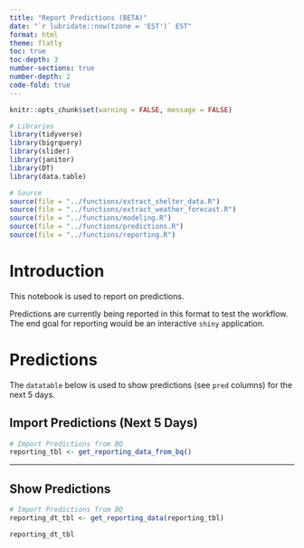 ```yaml
---
title: "Report Predictions (BETA)"
date: "`r lubridate::now(tzone = 'EST')` EST"
format: html
theme: flatly
toc: true
toc-depth: 3
number-sections: true
number-depth: 2
code-fold: true
---
```


```r
knitr::opts_chunk$set(warning = FALSE, message = FALSE) 

# Libraries
library(tidyverse)
library(bigrquery)
library(slider)
library(janitor)
library(DT)
library(data.table)

# Source
source(file = "../functions/extract_shelter_data.R")
source(file = "../functions/extract_weather_forecast.R")
source(file = "../functions/modeling.R")
source(file = "../functions/predictions.R")
source(file = "../functions/reporting.R")
```


# Introduction

This notebook is used to report on predictions.

::: {.callout-note}
Predictions are currently being reported in this format to test the workflow. 
The end goal for reporting would be an interactive `shiny` application.
:::


# Predictions

The `datatable` below is used to show predictions (see `pred` columns) for the 
next 5 days.


## Import Predictions (Next 5 Days)
```r

# Import Predictions from BQ
reporting_tbl <- get_reporting_data_from_bq()

```


---

## Show Predictions 

```r

# Import Predictions from BQ
reporting_dt_tbl <- get_reporting_data(reporting_tbl)

reporting_dt_tbl

```


